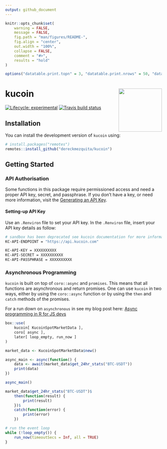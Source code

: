 ```yaml
---
output: github_document
---
```


```r
knitr::opts_chunk$set(
    warning = FALSE,
    message = FALSE,
    fig.path = "man/figures/README-",
    fig.align = "center",
    out.width = "100%",
    collapse = FALSE,
    comment = "#>",
    results = "hold"
)

options("datatable.print.topn" = 3, "datatable.print.nrows" = 50, "datatable.print.class" = TRUE, "datatable.print.trunc.cols" = TRUE)
```

# kucoin <img src="man/figures/logo-small.png" align="right" height="139" />

<!-- badges: start -->
[![Lifecycle: experimental](https://img.shields.io/badge/lifecycle-experimental-orange.svg)](https://www.tidyverse.org/lifecycle/#experimental)
[![Travis build status](https://travis-ci.org/dereckmezquita/kucoin.svg?branch=master)](https://travis-ci.org/dereckmezquita/kucoin)
<!-- badges: end -->

## Installation

You can install the development version of `kucoin` using:

```r
# install.packages("remotes")
remotes::install_github("dereckmezquita/kucoin")
```

## Getting Started

### API Authorisation

Some functions in this package require permissioned access and need a proper API key, secret, and passphrase. If you don't have a key, or need more information, visit the [Generating an API Key](https://docs.kucoin.com/#generating-an-api-key){target="_blank}.

#### Setting-up API Key

Use an `.Renviron` file to set your API key. In the `.Renviron` file, insert your API key details as follow:

```bash
# sandbox has been deprecated see kucoin documentation for more information
KC-API-ENDPOINT = "https://api.kucoin.com"

KC-API-KEY = XXXXXXXXXX
KC-API-SECRET = XXXXXXXXXX
KC-API-PASSPHRASE = XXXXXXXXXX
```

### Asynchronous Programming

`kucoin` is built on top of `coro::async` and `promises`. This means that all functions are asynchronous and return promises. One can use `kucoin` in two ways, either by using the `coro::async` function or by using the `then` and `catch` methods of the promises.

For a run down on `asynchronous` in see my blog post here: [Async programming in R for JS devs](https://derecksnotes.com/blog/20250208_async-programming-in-R-for-JS-devs)

```r
box::use(
    kucoin[ KucoinSpotMarketData ],
    coro[ async ],
    later[ loop_empty, run_now ]
)

market_data <- KucoinSpotMarketData$new()

async_main <- async(function() {
    data <- await(market_data$get_24hr_stats("BTC-USDT"))
    print(data)
})

async_main()

market_data$get_24hr_stats("BTC-USDT")$
    then(function(result) {
        print(result)
    })$
    catch(function(error) {
        print(error)
    })

# run the event loop
while (!loop_empty()) {
    run_now(timeoutSecs = Inf, all = TRUE)
}
```
